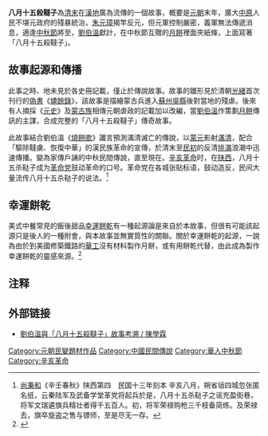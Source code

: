 {{disputed|time=2019-02-08T16:33:04+00:00}}
'''八月十五殺韃子'''為[[清末|清末]]在[[漢地|漢地]]廣為流傳的一個故事，概要是[[元朝|元朝]]末年，廣大[[中原|中原]]人民不堪元政府的殘暴統治，[[朱元璋|朱元璋]]揭竿反元，但元軍控制嚴密，義軍無法傳遞消息，適逢[[中秋節_(華人)|中秋節]]將至，[[劉伯溫|劉伯溫]]獻計，在中秋節互贈的[[月餅|月餅]]裡面夾紙條，上面寫著「八月十五殺韃子」。

==故事起源和傳播==
此事之時、地未見於各史冊記載，僅止於傳說故事。故事的雛形見於清朝[[光緒|光緒]]首次刊行的[[偽書|偽書]]《[[燼餘錄|燼餘錄]]》，該故事是描繪蒙古兵進入[[蘇州|蘇州]][[吳縣|吳縣]]後對當地的殘虐。後來有人摘採《[[元史|元史]]》及[[蒙古族|蒙古族]]相傳元朝虐政的記載加以改編，當[[劉伯溫|劉伯溫]]作策劃[[月餅|月餅]]傳訊的主謀，合成完整的「八月十五殺韃子」傳奇故事。

此故事結合劉伯溫《[[燒餅歌|燒餅歌]]》讖言預測滿清滅亡的傳說，以[[蒙元|蒙元]]影射[[滿清|滿清]]，配合「驅除韃虜、恢復中華」的漢民族革命的宣傳，於清末至[[民初|民初]]的反清[[排滿|排滿]]浪潮中迅速傳播。變為家傳戶誦的中秋民間傳說，直至現在。[[辛亥革命|辛亥革命]]时，在[[陕西|陕西]]，八月十五杀鞑子成为[[革命党|革命党]]鼓动革命的口号。革命党在各城张贴标语，鼓动造反，民间大量流传八月十五杀鞑子的说法。<ref>[[尚秉和|尚秉和]]《辛壬春秋》陕西第四　民国十三年刻本 辛亥八月，朔省垣四城忽张匿名纸，云秦陆军及武备学堂革党将起兵於是，八月十五杀鞑子之谣充盈街巷，将军文瑞遴旗兵精壮者得千五百人。初，将军荣禄购枪三千枝备简练。及荣禄去，旗卒旋盗之售与镖师，至是尽无一存。</ref>

== 幸運餅乾 ==
{{main|幸運餅乾}}
美式中餐常見的飯後甜品[[幸运饼干|幸運餅乾]]有一種起源論是來自於本故事，但很有可能該起源只是後人的一種附會，與本故事並無實質性的關聯。關於幸運餅乾的起源，一說為由於到美國修築鐵路的[[华工|華工]]沒有材料製作月餅，或有用餅乾代替，由此成為製作幸運餅乾的靈感來源。<ref>{{cite web |url=https://www.dailyscanner.com/fortune-cookie-fortunes/ |title=Chinese Fortune Cookies |last=Wilson |first=Sophia |date=2020-05-23 |website=List of Fortune Cookie & History<!--|publisher= |access-date= |quote=--> |accessdate=2020-09-30 |archive-date=2019-12-25 |archive-url=https://web.archive.org/web/20191225172625/https://www.dailyscanner.com/fortune-cookie-fortunes/ |dead-url=no }}</ref>

== 注释 ==
{{Reflist|2}}

== 外部链接 ==
* [http://www.mh.sinica.edu.tw/PGPublication_Detail.aspx?tmid=3&mid=45&pubid=496&majorTypeCode=2&minorTypeCode=2 劉伯溫與「八月十五殺韃子」故事考溯 / 陳學霖] {{Wayback|url=http://www.mh.sinica.edu.tw/PGPublication_Detail.aspx?tmid=3&mid=45&pubid=496&majorTypeCode=2&minorTypeCode=2 |date=20200921163258 }}

[[Category:元朝民變題材作品|Category:元朝民變題材作品]]
[[Category:中國民間傳說|Category:中國民間傳說]]
[[Category:華人中秋節|Category:華人中秋節]]
[[Category:辛亥革命|Category:辛亥革命]]